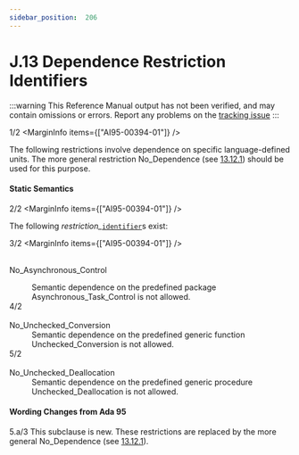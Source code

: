 ```yaml
---
sidebar_position:  206
---
```


# J.13 Dependence Restriction Identifiers

:::warning
This Reference Manual output has not been verified,
and may contain omissions or errors.
Report any problems on the [tracking issue](https://github.com/ada-lang-io/ada-lang-io/issues/20)
:::


<MarginText>1/2</MarginText>
<MarginInfo items={["AI95-00394-01"]} />
<p>The following restrictions involve dependence on specific language-defined units. The more general restriction No_Dependence (see <a href="../AA-13/AA-13.12#Subclause_13.12.1">13.12.1</a>) should be used for this purpose. <br /></p>


#### Static Semantics

<MarginText>2/2</MarginText>
<MarginInfo items={["AI95-00394-01"]} />
<p>The following <em>restriction_</em><code><a href="../AA-2/AA-2.3#S0002">identifier</a></code>s exist:<br /></p>

<MarginText>3/2</MarginText>
<MarginInfo items={["AI95-00394-01"]} />
<dt><br/>No_Asynchronous_Control </dt>
<dl>
<dd>Semantic dependence on the predefined package Asynchronous_Task_Control is not allowed.<br /></dd>
<MarginText>4/2</MarginText>
<MarginInfo items={["AI95-00394-01"]} />
<dt><br/>No_Unchecked_Conversion </dt>
<dd>Semantic dependence on the predefined generic function Unchecked_Conversion is not allowed.<br /></dd>
<MarginText>5/2</MarginText>
<MarginInfo items={["AI95-00394-01"]} />
<dt><br/>No_Unchecked_Deallocation </dt>
<dd>Semantic dependence on the predefined generic procedure Unchecked_Deallocation is not allowed.<br /></dd>
</dl>
<AnnotatedOnly>

#### Wording Changes from Ada 95

</AnnotatedOnly>
<AnnotatedOnly>
<MarginText>5.a/3</MarginText>
<MarginInfo items={["AI95-00394-01", "AI05-0299-1"]} />
<Admonition type="aarm" aarm="note">
This subclause is new. These restrictions are replaced by the more general No_Dependence (see <a href="../AA-13/AA-13.12#Subclause_13.12.1">13.12.1</a>). <br /></Admonition>
</AnnotatedOnly>

